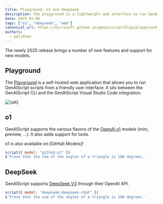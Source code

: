 ```yaml
---
title: Playground, o1 and DeepSeek
description: The playground is a lightweight web interface to run GenAIScripts. 
date: 2025-01-06
tags: ["o1", "deepseek", "web"]
canonical_url: https://microsoft.github.io/genaiscript/blog/playground
authors:
  - pelikhan
---
```


The newly 2025 release brings a number of new features and support for new models.

## Playground


The [Playground](/genaiscript/reference/playground) is a self-hosted web application that allows you to run GenAIScript scripts
from a friendly user interface. It sits between the GenAIScript CLI
and the GenAIScript Visual Studio Code integration.

<Image src={src} alt={alt} />

## o1

GenAIScript supports the various flavors of the [OpenAI o1](https://openai.com/o1/) models (mini, preview, ...). It also adds support for tools.

o1 is also available on [GitHub Models]!

```js
script({ model: "github:o1" })
$`Prove that the sum of the angles of a triangle is 180 degrees.`
```

## DeepSeek

GenAIScript supports [DeepSeek V3](https://www.deepseek.com/) through their OpenAI API.

```js
script({ model: "deepseek:deepseek-chat" })
$`Prove that the sum of the angles of a triangle is 180 degrees.`
```
